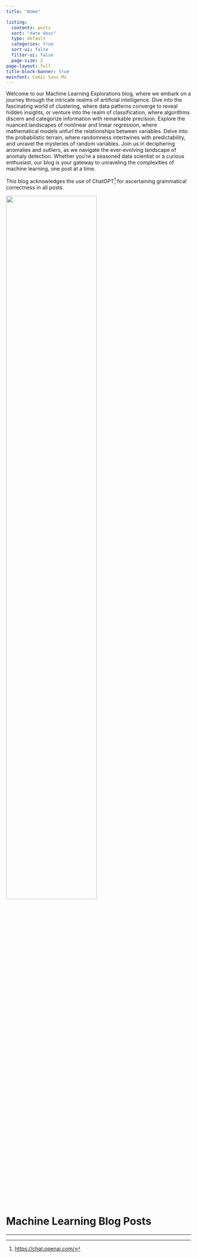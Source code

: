 ```yaml
---
title: "Home"

listing:
  contents: posts
  sort: "date desc"
  type: default
  categories: true
  sort-ui: false
  filter-ui: false
  page-size: 2
page-layout: full
title-block-banner: true
mainfont: Comic Sans Ms
---
```


Welcome to our Machine Learning Explorations blog, where we embark on a journey through the intricate realms of artificial intelligence. Dive into the fascinating world of clustering, where data patterns converge to reveal hidden insights, or venture into the realm of classification, where algorithms discern and categorize information with remarkable precision. Explore the nuanced landscapes of nonlinear and linear regression, where mathematical models unfurl the relationships between variables. Delve into the probabilistic terrain, where randomness intertwines with predictability, and unravel the mysteries of random variables. Join us in deciphering anomalies and outliers, as we navigate the ever-evolving landscape of anomaly detection. Whether you're a seasoned data scientist or a curious enthusiast, our blog is your gateway to unraveling the complexities of machine learning, one post at a time.

This blog acknowledges the use of ChatGPT[^1] for ascertaining grammatical correctness in all posts.

[^1]: <https://chat.openai.com/>

![](images/ML.png){fig-align="center" width="70%"}

# Machine Learning Blog Posts

------------------------------------------------------------------------
